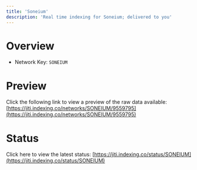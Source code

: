```yaml
---
title: 'Soneium'
description: 'Real time indexing for Soneium; delivered to you'
---
```


# Overview
- Network Key: `SONEIUM`

# Preview
Click the following link to view a preview of the raw data available: [https://jiti.indexing.co/networks/SONEIUM/9559795](https://jiti.indexing.co/networks/SONEIUM/9559795)

# Status
Click here to view the latest status: [https://jiti.indexing.co/status/SONEIUM](https://jiti.indexing.co/status/SONEIUM)
